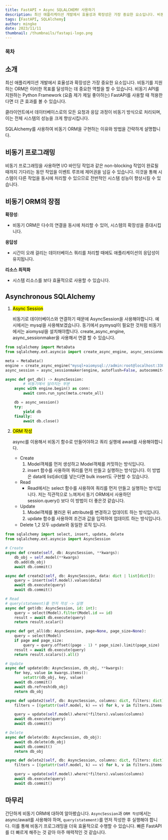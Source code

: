 ```yaml
---
title: FastAPI + Async SQLALCHEMY 사용하기
description: 최신 애플리케이션 개발에서 효율성과 확장성은 가장 중요한 요소입니다. 비동기를 지원하는 ORM은 이러한 목표를 달성하는 데 중요한 역할을 할 수 있습니다. 비동기 API를 지원하는 Python Framework(요즘 제가 제일 좋아하는)FastAPI를 사용할 때 적용한다면 더 큰 효과를 볼 수 있습니다.
tags: [FastAPI, SQLAlchemy]
author: mingke
date: 2023/11/11
thumbnail: /thumbnails/fastapi-logo.png
---
```


### 목차

## 소개

최신 애플리케이션 개발에서 효율성과 확장성은 가장 중요한 요소입니다. 비동기를 지원하는 ORM은 이러한 목표를 달성하는 데 중요한 역할을 할 수 있습니다. 비동기 API를 지원하는 Python Framework (요즘 제가 제일 좋아하는) FastAPI를 사용할 때 적용한다면 더 큰 효과를 볼 수 있습니다.

클라이언트에서 데이터베이스로의 모든 요청과 응답 과정이 비동기 방식으로 처리되며, 이는 전체 시스템의 성능을 크게 향상시킵니다.

SQLAlchemy를 사용하여 비동기 ORM을 구현하는 이유와 방법을 간략하게 설명합니다.

## 비동기 프로그래밍

비동기 프로그래밍을 사용하면 I/O 바인딩 작업과 같은 non-blocking 작업이 완료될 때까지 기다리는 동안 작업을 이벤트 루프에 제어권을 넘길 수 있습니다. 이것을 통해 시스템이 다른 작업을 동시에 처리할 수 있으므로 전반적인 시스템 성능이 향상시킬 수 있습니다.

## 비동기 ORM의 장점

**확장성**:

- 비동기 ORM은 다수의 연결을 동시에 처리할 수 있어, 시스템의 확장성을 증대시킵니다.

**응답성**

- 시간이 오래 걸리는 데이터베이스 쿼리를 처리할 때에도 애플리케이션의 응답성이 유지됩니다.

**리소스 최적화**

- 시스템 리소스를 보다 효율적으로 사용할 수 있습니다.

## Asynchronous SQLAlchemy

1. <mark>Async Session</mark>

   비동기로 데이터베이스와 연결하기 때문에 AsyncSession을 사용해야합니다.
   예시에서는 mysql을 사용해보겠습니다. 동기에서 pymysql이 필요한 것처럼 비동기에서는 aiomysql을 설치해야합니다.
   create_async_engine, async_sessionmaker을 사용해서 연결 할 수 있습니다.

```python
from sqlalchemy import MetaData
from sqlalchemy.ext.asyncio import create_async_engine, async_sessionmaker, AsyncSession

meta = MetaData()
engine = create_async_engine("mysql+aiomysql://admin:root@localhost:3306/admin")
async_session = async_sessionmaker(engine, autoflush=False, autocommit=False)

async def get_db() -> AsyncSession:
		# 비동기에서 달라지는 부분
    async with engine.begin() as conn:
        await conn.run_sync(meta.create_all)

    db = async_session()
    try:
        yield db
    finally:
        await db.close()
```

2. <mark>ORM 작성</mark>

   async를 이용해서 비동기 함수로 만들어야하고 쿼리 실행에 await를 사용해야합니다.

   - Create
     1. Model객체를 먼저 생성하고 Model객체를 커밋하는 방식입니다.
     2. insert 함수를 사용하여 쿼리를 먼저 만들고 실행하는 방식입니다. 이 방법은 data에 list[dict]를 넣는다면 bulk insert도 구현할 수 있습니다.
   - Read
     - Read에서는 select 함수를 사용하여 쿼리를 먼저 만들고 실행하는 방식입니다. 저는 직관적으로 느껴져서 동기 ORM에서 사용하던 session.query() 보다 이 방법이 더 좋은것 같습니다.
   - Update
     1. Model객체를 불러온 뒤 attribute를 변경하고 업데이트 하는 방식입니다.
     2. update 함수를 사용하여 조건과 값을 입력하여 업데이트 하는 방식입니다.
   - Delete
     1,2 모두 update와 동일한 로직 입니다.

```python
from sqlalchemy import select, insert, update, delete
from sqlalchemy.ext.asyncio import AsyncSession

# Create
async def create(self, db: AsyncSession, **kwargs):
    db_obj = self.model(**kwargs)
    db.add(db_obj)
    await db.commit()

async def create2(self, db: AsyncSession, data: dict | list[dict]):
    query = insert(self.model).values(data)
    await db.execute(query)
    await db.commit()

# Read
# query(statement)를 먼저 작성 -> 실행
async def get(db: AsyncSession, id: int):
    query = select(Model).filter(Model.id == id)
    result = await db.execute(query)
    return result.scalar()

async def get_all(db: AsyncSession, page=None, page_size=None):
    query = select(Model)
    if page and page_size:
        query = query.offset((page - 1) * page_size).limit(page_size)
    result = await db.execute(query)
    return result.scalars().all()

# Update
async def update(db: AsyncSession, db_obj, **kwargs):
    for key, value in kwargs.items():
        setattr(db_obj, key, value)
    await db.commit()
    await db.refresh(db_obj)
    return db_obj

async def update2(self, db: AsyncSession, columns: dict, filters: dict):
    filters = [(getattr(self.model, k) == v) for k, v in filters.items()]

    query = update(self.model).where(*filters).values(columns)
    await db.execute(query)
    await db.commit()

# Delete
async def delete(db: AsyncSession, db_obj):
    await db.delete(db_obj)
    await db.commit()
    return db_obj

async def delete2(self, db: AsyncSession, columns: dict, filters: dict):
    filters = [(getattr(self.model, k) == v) for k, v in filters.items()]

    query = update(self.model).where(*filters).values(columns)
    await db.execute(query)
    await db.commit()

```

## 마무리

간단하게 비동기 ORM에 대하여 알아봤습니다. `AsyncSession`과 `ORM 작성`에서는 async/await를 사용해야 하며, `query(statement)`를 먼저 작성한 후 실행해야 합니다. 이를 통해 비동기 프로그래밍을 더욱 효율적으로 수행할 수 있습니다. 빠른 FastAPI를 더 빠르게 해주는 것 같아 아주 매력적인 것 같습니다.
